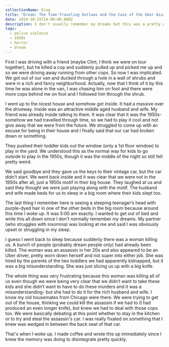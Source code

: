 ```yaml
---
collectionName: blog
title: "Dream: The Time-Traveling Outlaws and the Case of the Uber Assassin"
date: 2019-10-15T14:00:00.000Z
description: I don't usually remember my dreams but this was a pretty good one.
tags:
  - police violence
  - 1950s
  - horror
  - dream
---
```


First I was driving with a friend (maybe Clint, I think we were on tour
together), but he killed a cop and suddenly pulled up and picked me up and so we
were driving away running from other cops. So now I was implicated. We got out
of our van and ducked through a hole in a wall of shrubs and were in a rich and
fancy neighborhood. Actually, now that I think of it by this time he was alone
in the van, I was chasing him on foot and there were more cops behind me on foot
and I followed him through the shrub.

I went up to the nicest house and somehow got inside. It had a massive over the
driveway. Inside was an attractive middle aged husband and wife. My friend was
already inside talking to them. It was clear that it was the 1950s- somehow we
had travelled through time, so we had to play it cool and not give away that we
were from the future. We struggled to come up with an excuse for being in their
house and I finally said that our car had broken down or something.

They pushed their toddler kids out the window (only a 1st floor window) to play
in the yard. We understood this as the normal way for kids to go outside to play
in the 1950s, though it was the middle of the night so still felt pretty weird.

We said goodbye and they gave us the keys to their vintage car, but the car
didn’t start. We went back inside and it was clear that we were not in the 1950s
after all, just a 1950s motif in their big house. They laughed at us and said
they thought we were just playing along with the motif. The husband and wife
made beds for us to sleep in a big room where their kids slept too.

The last thing I remember here is seeing a sleeping teenager’s head with
purple-dyed hair in one of the other beds in the big room because around this
time I woke up. It was 5:00 am exactly. I wanted to get out of bed and write
this all down since I don't normally remember my dreams. My partner (who
struggles with insomnia) was looking at me and said I was obviously upset or
struggling in my sleep.

I guess I went back to sleep because suddenly there was a woman killing us. A
bunch of people (probably dream people only) had already been killed. The woman
was an assassin in her 20s and also appeared to be an Uber driver, pretty worn
down herself and not super into either job. She was hired by the parents of the
two toddlers we had apparently kidnapped, but it was a big misunderstanding. She
was just slicing us up with a big knife.

The whole thing was very frustrating because this woman was killing all of us
even though we were being very clear that we didn’t want to take these kids and
she didn’t want to have to do these murders and it was a misunderstanding- but
she had to do it for the rich husband and wife. I know my old housemates from
Chicago were there. We were trying to get out of the house, thinking we could
kill the assassin if we had to (I had produced an even longer knife), but knew
we had to deal with those cops too. We were basically debating at this point
whether to stay in the kitchen or to try and steal the assassin's car. I was
really fixated on something that I knew was wedged in between the back seat of
that car.

That's when I woke up. I made coffee and wrote this up immediately since I knew
the memory was doing to disintegrate pretty quickly.
